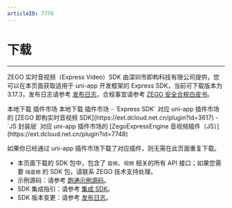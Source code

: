 ```yaml
---
articleID: 7776
---
```

# 下载

- - -

ZEGO 实时音视频（Express Video）SDK 由深圳市即构科技有限公司提供，您可以在本页面获取适用于 uni-app 开发框架的 Express SDK，当前可下载版本为 3.17.3，发布日志请参考 [发布日志](!DownloadSDK/Release_Notes)，合规事宜请参考 [ZEGO 安全合规白皮书](/policies-and-agreements/zego-security-and-compliance-white-paper)。


<CardGroup cols={4}>
<Card title="Express SDK v3.17.3" href="https://storage.zego.im/express/video/uniapp/zego-ZegoExpressUniAppSDK.zip">
本地下载
</Card>
<Card title="Express SDK v3.17.3"  href="https://ext.dcloud.net.cn/plugin?id=7748">
插件市场
</Card>
<Card title="JS 封装层 v3.17.3" href="https://storage.zego.im/express/video/uniapp/zego-ZegoExpressUniApp-JS.zip">
本地下载
</Card>
<Card title="JS 封装层 v3.17.3" href="https://ext.dcloud.net.cn/plugin?id=7748">
插件市场
</Card>
</CardGroup>
<Warning title="注意">
- `Express SDK` 对应 uni-app 插件市场的 [ZEGO 即构实时音视频 SDK](https://ext.dcloud.net.cn/plugin?id=3617)
- `JS 封装层` 对应 uni-app 插件市场的 [ZegoExpressEngine 音视频插件（JS）](https://ext.dcloud.net.cn/plugin?id=7748)

如果你已经通过 uni-app 插件市场下载了对应插件，则无需在此页面重复下载。
</Warning>

<Note title="说明">

- 本页面下载的 SDK 包中，包含了 `音频`、`视频` 相关的所有 API 接口；如果您需要 `纯音频` 的 SDK 包，请联系 ZEGO 技术支持处理。
- 示例源码：请参考 [跑通示例源码](!ExpressVideoSDK-DownloadDemo/DownloadDemo)。
- SDK 集成指引：请参考 [集成 SDK](!ExpressVideoSDK-Integration/SDK_Integration)。
- SDK 版本变更：请参考 [发布日志](!ExpressVideoSDK-DownloadSDK/Release_Notes)。
</Note>



